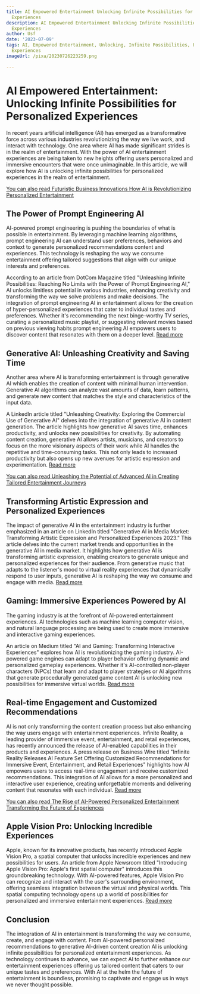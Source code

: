 ```yaml
---
title: AI Empowered Entertainment Unlocking Infinite Possibilities for Personalized
  Experiences
description: AI Empowered Entertainment Unlocking Infinite Possibilities for Personalized
  Experiences
author: Usf
date: '2023-07-09'
tags: AI, Empowered Entertainment, Unlocking, Infinite Possibilities, Personalized
  Experiences
imageUrl: /pixa/20230726223259.png

---
```

# AI Empowered Entertainment: Unlocking Infinite Possibilities for  Personalized Experiences

In recent years artificial intelligence (AI) has emerged as a transformative force  across various industries revolutionizing the way we  live work, and interact with technology. One area where AI  has made significant strides  is  in the realm of entertainment. With the power of AI entertainment experiences are being taken to new heights offering users personalized and immersive encounters that were once  unimaginable. In this article, we will explore how AI is  unlocking infinite possibilities for personalized experiences in the realm of entertainment.

[You  can also read Futuristic Business Innovations How AI is Revolutionizing Personalized  Entertainment](Futuristic%20Business%20Innovations%20How%20AI%20is%20Revolutionizing%20Personalized%20Entertainment)


## The Power of Prompt Engineering  AI

AI-powered  prompt  engineering is  pushing the boundaries of what is possible in entertainment. By leveraging machine learning algorithms, prompt engineering AI can  understand user preferences, behaviors and  context to generate personalized recommendations content and experiences. This technology is reshaping the way we consume entertainment offering tailored suggestions  that align with our  unique interests and preferences.

According to an article from DotCom Magazine titled "Unleashing Infinite Possibilities: Reaching No Limits with the Power of Prompt Engineering AI," AI unlocks limitless potential in various industries, enhancing  creativity and  transforming the way we solve problems and make decisions. The integration  of prompt engineering AI in entertainment allows for the creation of hyper-personalized experiences that cater to individual tastes and preferences. Whether it's  recommending the next binge-worthy TV series, curating a personalized music playlist, or suggesting  relevant movies  based on previous viewing  habits prompt engineering AI empowers users to discover content that resonates  with them on a deeper level. [Read  more](https://www.dotcommagazine.com/2023/06/unleashing-infinite-possibilities-reaching-no-limits-with-the-power-of-prompt-engineering-ai/)

## Generative AI: Unleashing Creativity and Saving Time

Another area where AI is transforming entertainment is through generative  AI which enables the creation of content with minimal human intervention. Generative AI algorithms can analyze vast amounts  of data, learn patterns, and generate  new content  that matches the style and characteristics of the input data.

A LinkedIn article titled "Unleashing Creativity: Exploring the Commercial Use of Generative AI" delves into the integration  of  generative  AI  in content generation. The article highlights how generative AI saves  time, enhances  productivity, and  unlocks  new possibilities for creativity. By automating content creation,  generative AI allows  artists, musicians, and creators  to focus on the more  visionary  aspects of their work while AI handles the repetitive and time-consuming tasks. This not only  leads to increased  productivity but also opens up new avenues for artistic expression and experimentation. [Read more](https://www.linkedin.com/pulse/unleashing-creativity-exploring-commercial-use-ai-ali-bar%C4%B1%C5%9F-bing%C3%BCler)

[You can also read Unleashing the Potential of  Advanced AI in Creating Tailored Entertainment Journeys](Unleashing%20the%20Potential%20of%20Advanced%20AI%20in%20Creating%20Tailored%20Entertainment%20Journeys)


## Transforming Artistic  Expression and Personalized Experiences

The  impact of generative AI in the entertainment industry is further  emphasized in an article on LinkedIn titled "Generative AI in Media Market: Transforming Artistic Expression and  Personalized Experiences 2023." This article delves into the current market trends and opportunities in the generative  AI in media market. It  highlights how generative AI is transforming artistic expression, enabling creators to generate  unique and personalized experiences for their audience. From generative music that adapts to the listener's mood to virtual reality experiences that dynamically respond to user inputs, generative AI is reshaping the way  we consume and engage with  media. [Read more](https://www.linkedin.com/pulse/generative-ai-media-market-transforming-artistic-2023-paul-baltimore)

## Gaming: Immersive Experiences Powered by AI

The  gaming industry is at the forefront of AI-powered entertainment experiences. AI technologies such as machine learning computer vision, and natural language processing are being used to create more immersive and  interactive gaming  experiences.

An article on Medium titled  "AI and Gaming: Transforming Interactive Experiences" explores how AI is  revolutionizing the gaming industry. AI-powered game engines can  adapt to player behavior  offering dynamic and personalized gameplay experiences. Whether it's AI-controlled non-player characters (NPCs) that learn  and adapt to player strategies or AI algorithms that generate procedurally generated game content AI is unlocking new possibilities for immersive virtual worlds. [Read more](https://fintelics.medium.com/ai-and-gaming-transforming-interactive-experiences-f7ecd5438a6d)

## Real-time Engagement and Customized  Recommendations

AI is not only transforming  the  content creation process  but also enhancing the way users engage  with entertainment experiences. Infinite Reality, a  leading provider of immersive event, entertainment, and retail experiences,  has recently announced the release of AI-enabled capabilities in their products and experiences. A press release on Business Wire  titled "Infinite Reality  Releases AI Feature Set Offering Customized Recommendations for Immersive Event, Entertainment, and Retail Experiences" highlights how  AI empowers users to access real-time engagement and receive customized recommendations. This integration of AI allows  for a more personalized and interactive user experience, creating unforgettable moments and  delivering content that resonates with each individual.  [Read more](https://www.businesswire.com/news/home/20230313005145/en/Infinite-Reality-Releases-AI-Feature-Set-Offering-Customized-Recommendations-for-Immersive-Event-Entertainment-and-Retail-Experiences)

[You can also read The Rise of AI-Powered Personalized Entertainment Transforming the Future of Experiences](The%20Rise%20of%20AI-Powered%20Personalized%20Entertainment%20Transforming%20the%20Future%20of%20Experiences)


## Apple Vision Pro: Unlocking Incredible Experiences

Apple, known for  its innovative products, has recently introduced Apple Vision Pro, a spatial computer that unlocks incredible experiences and new possibilities for users. An article from Apple Newsroom titled "Introducing Apple Vision Pro:  Apple's first spatial computer"  introduces this groundbreaking technology. With AI-powered features, Apple  Vision Pro can recognize and interact with the user's surrounding  environment, offering seamless integration between the virtual and physical worlds. This spatial computing  technology opens up a world of possibilities for personalized and immersive  entertainment experiences. [Read more](https://www.apple.com/newsroom/2023/06/introducing-apple-vision-pro/)

## Conclusion

The integration of AI in entertainment is transforming  the way we consume, create, and engage with content. From AI-powered personalized recommendations to generative AI-driven content creation AI is  unlocking infinite possibilities for personalized entertainment experiences.  As technology continues to advance, we can expect AI to further enhance our entertainment  experiences offering us tailored content that caters to our unique  tastes and preferences. With  AI at the helm the future of entertainment is boundless,  promising  to captivate and engage us in ways we never thought possible.